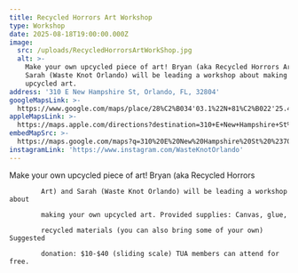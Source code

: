 ```yaml
---
title: Recycled Horrors Art Workshop
type: Workshop
date: 2025-08-18T19:00:00.000Z
image:
  src: /uploads/RecycledHorrorsArtWorkShop.jpg
  alt: >-
    Make your own upcycled piece of art! Bryan (aka Recycled Horrors Art) and
    Sarah (Waste Knot Orlando) will be leading a workshop about making your own
    upcycled art.
address: '310 E New Hampshire St, Orlando, FL, 32804'
googleMapsLink: >-
  https://www.google.com/maps/place/28%C2%B034'03.1%22N+81%C2%B022'25.4%22W/@28.5675188,-81.3762927,17z/data=!3m1!4b1!4m4!3m3!8m2!3d28.5675188!4d-81.3737178?entry=ttu&g_ep=EgoyMDI1MDYyMy4yIKXMDSoASAFQAw%3D%3D
appleMapsLink: >-
  https://maps.apple.com/directions?destination=310+E+New+Hampshire+St%2C+310+E+New+Hampshire+St+Orlando%2C+FL++32804+United+States&mode=driving
embedMapSrc: >-
  https://maps.google.com/maps?q=310%20E%20New%20Hampshire%20St%20%23700%2C%20Orlando%2C%20FL%2032804%2C%20USA&t=&z=15&ie=UTF8&iwloc=&output=embed
instagramLink: 'https://www.instagram.com/WasteKnotOrlando'
---
```


Make your own upcycled piece of art! Bryan (aka Recycled Horrors

            Art) and Sarah (Waste Knot Orlando) will be leading a workshop about

            making your own upcycled art. Provided supplies: Canvas, glue,

            recycled materials (you can also bring some of your own) Suggested

            donation: $10-$40 (sliding scale) TUA members can attend for free.
